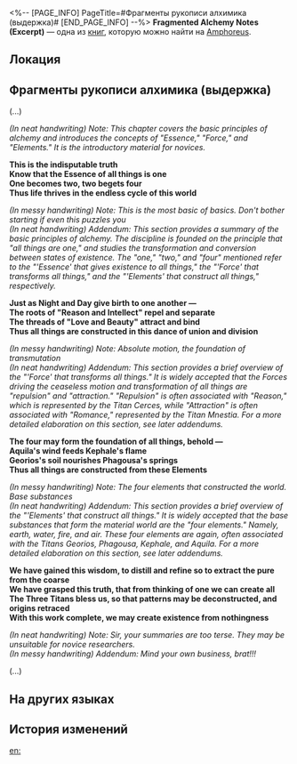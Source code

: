 <%-- [PAGE_INFO]
PageTitle=#Фрагменты рукописи алхимика (выдержка)#
[END_PAGE_INFO] --%>
{{Дополнить}}
{{Книга Инфобокс
|id           = 523
|partIds      = 190850
|Название     = Fragmented Alchemy Notes (Excerpt)
|Изображение  = Предмет Книга Амфореус 2.png
|Мир          = Amphoreus
|Томов        = 1
|Автор        = <!--нужно добавить-->
|Описание     = A torn page from an ancient manuscript detailing the basic principles of alchemy during the end of Era Chrysea.
|Том1         = {{tx}}
|Источник1    = {{tx|Отсутствует источник}}
|Персонажи    = Aquila; Cerces; Georios; Kephale; Mnestia; Phagousa
|Фракции      = 
}}
'''Fragmented Alchemy Notes (Excerpt)''' — одна из [[Книги|книг]], которую можно найти на [[Amphoreus]].

==Локация==
{{Отметка карты|<!--название карты-->|<!--id отметки-->}}

==Фрагменты рукописи алхимика (выдержка)==
(...)

''(In neat handwriting) Note: This chapter covers the basic principles of alchemy and introduces the concepts of "Essence," "Force," and "Elements." It is the introductory material for novices.''

'''This is the indisputable truth'''<br />
'''Know that the Essence of all things is one'''<br />
'''One becomes two, two begets four'''<br />
'''Thus life thrives in the endless cycle of this world'''

''(In messy handwriting) Note: This is the most basic of basics. Don't bother starting if even this puzzles you''<br />
''(In neat handwriting) Addendum: This section provides a summary of the basic principles of alchemy. The discipline is founded on the principle that "all things are one," and studies the transformation and conversion between states of existence. The "one," "two," and "four" mentioned refer to the "'Essence' that gives existence to all things," the "'Force' that transforms all things," and the "'Elements' that construct all things," respectively.''

'''Just as Night and Day give birth to one another &mdash;'''<br />
'''The roots of "Reason and Intellect" repel and separate'''<br />
'''The threads of "Love and Beauty" attract and bind'''<br />
'''Thus all things are constructed in this dance of union and division'''

''(In messy handwriting) Note: Absolute motion, the foundation of transmutation''<br />
''(In neat handwriting) Addendum: This section provides a brief overview of the "'Force' that transforms all things." It is widely accepted that the Forces driving the ceaseless motion and transformation of all things are "repulsion" and "attraction." "Repulsion" is often associated with "Reason," which is represented by the Titan Cerces, while "Attraction" is often associated with "Romance," represented by the Titan Mnestia. For a more detailed elaboration on this section, see later addendums.''

'''The four may form the foundation of all things, behold &mdash;'''<br />
'''Aquila's wind feeds Kephale's flame'''<br />
'''Georios's soil nourishes Phagousa's springs'''<br />
'''Thus all things are constructed from these Elements'''

''(In messy handwriting) Note: The four elements that constructed the world. Base substances''<br />
''(In neat handwriting) Addendum: This section provides a brief overview of the "'Elements' that construct all things." It is widely accepted that the base substances that form the material world are the "four elements." Namely, earth, water, fire, and air. These four elements are again, often associated with the Titans Georios, Phagousa, Kephale, and Aquila. For a more detailed elaboration on this section, see later addendums.''

'''We have gained this wisdom, to distill and refine so to extract the pure from the coarse'''<br />
'''We have grasped this truth, that from thinking of one we can create all'''<br />
'''The Three Titans bless us, so that patterns may be deconstructed, and origins retraced'''<br />
'''With this work complete, we may create existence from nothingness'''

''(In neat handwriting) Note: Sir, your summaries are too terse. They may be unsuitable for novice researchers.''<br />
''(In messy handwriting) Addendum: Mind your own business, brat!!!''

(...)

==На других языках==
{{На других языках
|en   = Fragmented Alchemy Notes (Excerpt)
|zhs  = 炼金手札残卷（节选）
|zht  = 鍊金手札殘卷（節選）
|ja   = 錬金術手帳の残編（抜粋）
|ko   = 연금술 수첩 잔권 (발췌)
|es   = Fragmento de notas alquímicas (extracto)
|fr   = Notes d'alchimie fragmentées (Extrait)
|ru   = Фрагменты рукописи алхимика (выдержка)
|th   = เศษหน้าบันทึกการเล่นแร่แปรธาตุ (บทคัดสรร)
|vi   = Mảnh Sách Ghi Chép Giả Kim (Trích Đoạn)
|de   = Alchemie-Handbuch (Auszüge)
|id   = Fragmen Catatan Alkimia (Kutipan)
|pt   = Notas Fragmentadas de Alquimia (Trecho)
}}

==История изменений==
{{История изменений|3.5}}

[[en:]]